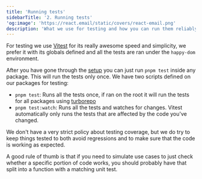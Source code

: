 ```yaml
---
title: 'Running tests'
sidebarTitle: '2. Running tests'
'og:image': 'https://react.email/static/covers/react-email.png'
description: 'What we use for testing and how you can run them reliably'
---
```


For testing we use [Vitest](https://vitest.dev/) for its really awesome speed
and simplicity, we prefer it with its globals defined and all the tests are ran
under the `happy-dom` environment.

After you have gone through the
[setup](/contributing/development-workflow/2-running-tests) you can just run
`pnpm test` inside any package. This will run the tests only once. We have two
scripts defined on our packages for testing:

- `pnpm test`: Runs all the tests once, if ran on the root it will run the
  tests for all packages using
  [turborepo](/contributing/codebase-overview#turborepo)
- `pnpm test:watch`: Runs all the tests and watches for changes. Vitest
  automatically only runs the tests that are affected by the code you've
  changed.

We don't have a very strict policy about testing coverage, but we do try to
keep things tested to both avoid regressions and to make sure that the code is
working as expected. 

A good rule of thumb is that if you need to simulate use
cases to just check whether a specific portion of code works, you should
probably have that split into a function with a matching unit test.

